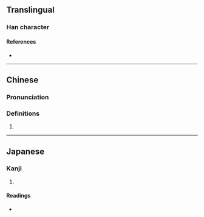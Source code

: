 {{character info}}
==Translingual==

===Han character===
{{Han char|rn=94|rad=犬|as=07|sn=10|four=42221|canj=KHQHL|ids=⿰犭折}}

====References====
* {{Han ref|kx=0712.040|dkj=20434|dj=1124.050|hdz=21347.130|uh=72FE|ud=29438|bh=D2A6|bd=53926}}

----

==Chinese==
{{zh-forms}}

===Pronunciation===
{{zh-pron
|m=zhì
|c=zai3
|mc=y
|oc=y
|cat=adj
}}

===Definitions===
{{zh-hanzi}}

# {{zh-alt-form|瘈|tr=jì, zhì|gloss=mad; rabid}}

----

==Japanese==

===Kanji===
{{ja-kanji|grade=|rs=犬07}}

# {{rfdef|ja|sort=犬07}}

====Readings====
* {{ja-readings|on=[[せい]] (sei), [[けい]] (kei)|kun=}}